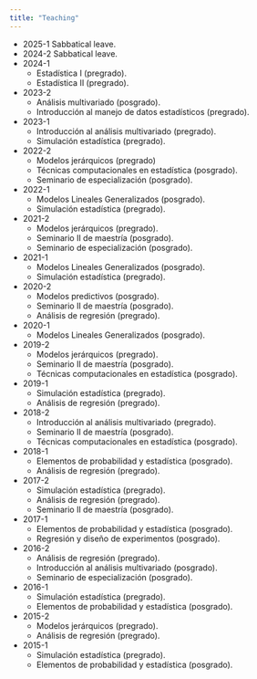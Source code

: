 ```yaml
---
title: "Teaching"
---
```


- 2025-1 Sabbatical leave.
- 2024-2 Sabbatical leave.
- 2024-1
    - Estadística I (pregrado).
    - Estadística II (pregrado).
- 2023-2
    - Análisis multivariado (posgrado).
    - Introducción al manejo de datos estadísticos (pregrado).
- 2023-1
    - Introducción al análisis multivariado (pregrado).
    - Simulación estadística (pregrado).
- 2022-2
    - Modelos jerárquicos (pregrado)
    - Técnicas computacionales en estadística (posgrado).
    - Seminario de especialización (posgrado).
- 2022-1
    - Modelos Lineales Generalizados (posgrado).
    - Simulación estadística (pregrado).
- 2021-2
    - Modelos jerárquicos (pregrado).
    - Seminario II de maestría (posgrado).
    - Seminario de especialización (posgrado).
- 2021-1
    - Modelos Lineales Generalizados (posgrado).
    - Simulación estadística (pregrado).
- 2020-2
    - Modelos predictivos (posgrado).
    - Seminario II de maestría (posgrado).
    - Análisis de regresión (pregrado).
- 2020-1
    - Modelos Lineales Generalizados (posgrado).
- 2019-2
    - Modelos jerárquicos (pregrado).
    - Seminario II de maestría (posgrado).
    - Técnicas computacionales en estadística (posgrado).
- 2019-1
    - Simulación estadística (pregrado).
    - Análisis de regresión (pregrado).
- 2018-2
    - Introducción al análisis multivariado (pregrado).
    - Seminario II de maestría (posgrado).
    - Técnicas computacionales en estadística (posgrado).
- 2018-1
    - Elementos de probabilidad y estadística (posgrado).
    - Análisis de regresión (pregrado).
- 2017-2
    - Simulación estadística (pregrado).
    - Análisis de regresión (pregrado).
    - Seminario II de maestría (posgrado).
- 2017-1
    - Elementos de probabilidad y estadística (posgrado).
    - Regresión y diseño de experimentos (posgrado).
- 2016-2
    - Análisis de regresión (pregrado).
    - Introducción al análisis multivariado (posgrado).
    - Seminario de especialización (posgrado).
- 2016-1
    - Simulación estadística (pregrado).
    - Elementos de probabilidad y estadística (posgrado).
- 2015-2
    - Modelos jerárquicos (pregrado).
    - Análisis de regresión (pregrado).
- 2015-1
    - Simulación estadística (pregrado).
    - Elementos de probabilidad y estadística (posgrado).
    
